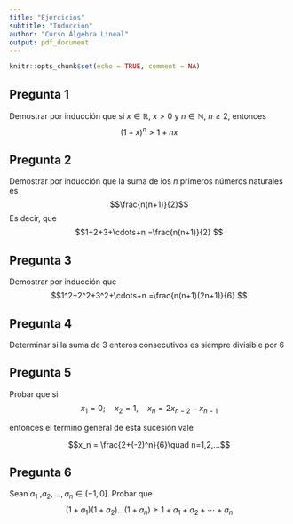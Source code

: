 ```yaml
---
title: "Ejercicios"
subtitle: "Inducción"
author: "Curso Álgebra Lineal"
output: pdf_document
---
```


```r
knitr::opts_chunk$set(echo = TRUE, comment = NA)
```

## Pregunta 1

Demostrar por inducción que si $x\in\mathbb{R}$, $x>0$ y $n\in\mathbb{N}$, $n\ge 2$, entonces $$(1+x)^n>1+nx$$

## Pregunta 2

Demostrar por inducción que la suma de los $n$ primeros números naturales es $$\frac{n(n+1)}{2}$$ Es decir, que $$1+2+3+\cdots+n =\frac{n(n+1)}{2} $$

## Pregunta 3

Demostrar por inducción que $$1^2+2^2+3^2+\cdots+n =\frac{n(n+1)(2n+1)}{6} $$

## Pregunta 4

Determinar si la suma de 3 enteros consecutivos es siempre divisible por 6

## Pregunta 5

Probar que si $$x_1 =0;\quad x_2 = 1,\quad x_n = 2x_{n-2}-x_{n-1}$$

entonces el término general de esta sucesión vale

$$x_n = \frac{2+(-2)^n}{6}\quad n=1,2,...$$

## Pregunta 6

Sean $a_1$ ,$a_2,\dots,a_n \in(-1,0]$. Probar que $$(1+a_1 )(1+ a_2)\dots (1+a_n)\ge1+a_1 + a_2 +\cdots+a_n$$